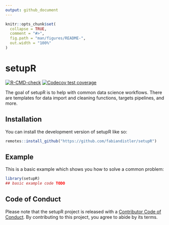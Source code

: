 ```yaml
---
output: github_document
---
```


<!-- README.md is generated from README.Rmd. Please edit that file -->

```r
knitr::opts_chunk$set(
  collapse = TRUE,
  comment = "#>",
  fig.path = "man/figures/README-",
  out.width = "100%"
)
```

# setupR

<!-- badges: start -->
[![R-CMD-check](https://github.com/fabiandistler/setupR/actions/workflows/R-CMD-check.yaml/badge.svg)](https://github.com/fabiandistler/setupR/actions/workflows/R-CMD-check.yaml)
[![Codecov test coverage](https://codecov.io/gh/fabiandistler/setupR/branch/main/graph/badge.svg)](https://app.codecov.io/gh/fabiandistler/setupR?branch=main)
<!-- badges: end -->

The goal of setupR is to help with common data science workflows. There are 
templates for data import and cleaning functions, targets pipelines, and more.

## Installation

You can install the development version of setupR like so:

``` r
remotes::install_github("https://github.com/fabiandistler/setupR")  
```

## Example

This is a basic example which shows you how to solve a common problem:

```r
library(setupR)
## basic example code TODO
```

## Code of Conduct

Please note that the setupR project is released with a [Contributor Code of Conduct](https://contributor-covenant.org/version/2/1/CODE_OF_CONDUCT.html). By contributing to this project, you agree to abide by its terms.
